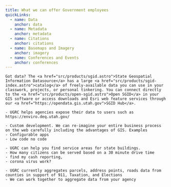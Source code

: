 ```yaml
---
title: What we can offer Government employees
quickLinks:
  - name: Data
    anchor: data
  - name: Metadata
    anchor: metadata
  - name: Citations
    anchor: citations
  - name: Basemaps and Imagery
    anchor: imagery
  - name: Conferences and Events
    anchor: conferences
---
```



<Layout title={frontmatter.title}>
  <QuickLinks links={frontmatter.quickLinks}/>
  <Section stripe title="Data">

    Got data? The <a href="src/products/sgid.astro">State Geospatial Information Datasource</a> has a large <a href="src/products/sgid-index.astro">catalog</a> of freely-available data you can use in your classwork, projects, or personal tinkering. You can connect directly to the <a href="src/products/open-sgid.astro">Open SGID</a> in your GIS software or access downloads and Esri web feature services through our <a href="https://opendata.gis.utah.gov">SGID Hub</a>.

  </Section>
  <Section title="Data transparency">

    - UGRC helps agencies expose their data to users such as https://enviro.deq.utah.gov/

  </Section>
  <Section stripe title="Application Development">

    - Custom development. We can re-imagine your entire business process on the web carefully including the advantages of GIS. Examples
    - Configurable apps
    - Low code no code

  </Section>
  <Section title="Analysis">

    - UGRC can help you find service areas for state buildings.
    - How many citizens can be served based on a 30 minute drive time
    - find my cash reporting,
    - corona virus work?

  </Section>
  <Section stripe title="Data aggregation">

    - UGRC currently aggregates parcels, address points, roads data from counties in support of 911, Taxation, and Elections
    - We can work together to aggregate data from your agency

  </Section>
</Layout>

